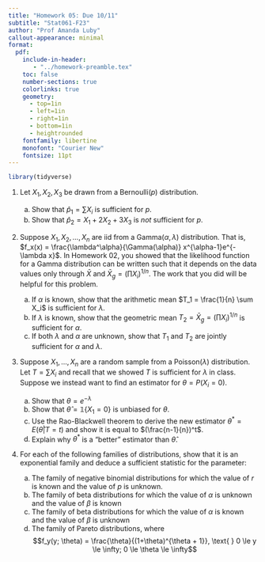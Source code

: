 ```yaml
---
title: "Homework 05: Due 10/11"
subtitle: "Stat061-F23"
author: "Prof Amanda Luby"
callout-appearance: minimal
format:
  pdf:
    include-in-header: 
       - "../homework-preamble.tex"
    toc: false
    number-sections: true
    colorlinks: true
    geometry:
      - top=1in
      - left=1in
      - right=1in
      - bottom=1in
      - heightrounded
    fontfamily: libertine
    monofont: "Courier New"
    fontsize: 11pt
---
```

```r
library(tidyverse)
```

1. Let $X_1, X_2, X_3$ be drawn from a Bernoulli($p$) distribution. 

   (a) Show that $\hat{p}_1 = \sum X_i$ is sufficient for $p$. 
   (b) Show that $\hat{p}_2 = X_1 + 2X_2 + 3X_3$ is *not* sufficient for $p$. 
  
2. Suppose $X_1, X_2, ..., X_n$ are iid from a Gamma($\alpha, \lambda$) distribution. That is, $f_x(x) = \frac{\lambda^\alpha}{\Gamma(\alpha)} x^{\alpha-1}e^{-\lambda x}$. In Homework 02, you showed that the likelihood function for a Gamma distribution can be written such that it depends on the data values only through $\bar{X}$ and $\bar{X}_g = (\prod X_i)^{1/n}$. The work that you did will be helpful for this problem.
   (a) If $\alpha$ is known, show that the arithmetic mean $T_1 = \frac{1}{n} \sum X_i$ is sufficient for $\lambda$. 
   (b) If $\lambda$ is known, show that the geometric mean $T_2 = \bar{X}_g = (\prod X_i)^{1/n}$ is sufficient for $\alpha$. 
   (c) If both $\lambda$ and $\alpha$ are unknown, show that $T_1$ and $T_2$ are jointly sufficient for $\alpha$ and $\lambda$. 
  
3. Suppose $X_1, ..., X_n$ are a random sample from a Poisson($\lambda$) distribution. Let $T = \sum X_i$ and recall that we showed $T$ is sufficient for $\lambda$ in class. Suppose we instead want to find an estimator for $\theta = P(X_i = 0)$. 
   (a) Show that $\theta = e^{-\lambda}$
   (b) Show that $\hat\theta = \mathbb{1}\{X_1 = 0\}$ is unbiased for $\theta$. 
   (c) Use the Rao-Blackwell theorem to derive the new estimator $\theta^* = E(\hat\theta | T=t)$ and show it is equal to $(\frac{n-1}{n})^t$. 
   (d) Explain why $\theta^*$ is a "better" estimator than $\hat\theta$.

4. For each of the following families of distributions, show that it is an exponential family and deduce a sufficient statistic for the parameter: 

   (a) The family of negative binomial distributions for which the value of $r$ is known and the value of $p$ is unknown. 
   (b) The family of beta distributions for which the value of $\alpha$ is unknown and the value of $\beta$ is known
   (c) The family of beta distributions for which the value of $\alpha$ is known and the value of $\beta$ is unknown
   (d) The family of Pareto distributions, where 
$$f_y(y; \theta) = \frac{\theta}{(1+\theta)^{\theta + 1}}, \text{ } 0 \le y \le \infty; 0 \le \theta \le \infty$$
